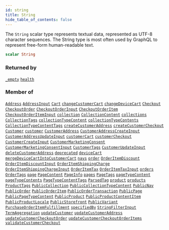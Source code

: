 ```yaml
---
id: string
title: String
hide_table_of_contents: false
---
```








The `String` scalar type represents textual data, represented as UTF-8 character sequences. The String type is most often used by GraphQL to represent free-form human-readable text.

```graphql
scalar String
```




### Returned by

[`_empty`](/demand/api/graphql-storefront/reference/queries/empty)  <Badge class="secondary" text="query"/><Bullet />[`health`](/demand/api/graphql-storefront/reference/queries/health)  <Badge class="secondary" text="query"/>

### Member of

[`Address`](/demand/api/graphql-storefront/reference/objects/address)  <Badge class="secondary" text="object"/><Bullet />[`AddressInput`](/demand/api/graphql-storefront/reference/inputs/address-input)  <Badge class="secondary" text="input"/><Bullet />[`Cart`](/demand/api/graphql-storefront/reference/objects/cart)  <Badge class="secondary" text="object"/><Bullet />[`changeCustomerCart`](/demand/api/graphql-storefront/reference/mutations/change-customer-cart)  <Badge class="secondary" text="mutation"/><Bullet />[`changeDeviceCart`](/demand/api/graphql-storefront/reference/mutations/change-device-cart)  <Badge class="secondary" text="mutation"/><Bullet />[`Checkout`](/demand/api/graphql-storefront/reference/objects/checkout)  <Badge class="secondary" text="object"/><Bullet />[`CheckoutOrder`](/demand/api/graphql-storefront/reference/objects/checkout-order)  <Badge class="secondary" text="object"/><Bullet />[`CheckoutOrderInput`](/demand/api/graphql-storefront/reference/inputs/checkout-order-input)  <Badge class="secondary" text="input"/><Bullet />[`CheckoutOrderItem`](/demand/api/graphql-storefront/reference/objects/checkout-order-item)  <Badge class="secondary" text="object"/><Bullet />[`CheckoutOrderItemInput`](/demand/api/graphql-storefront/reference/inputs/checkout-order-item-input)  <Badge class="secondary" text="input"/><Bullet />[`collection`](/demand/api/graphql-storefront/reference/queries/collection)  <Badge class="secondary" text="query"/><Bullet />[`CollectionContent`](/demand/api/graphql-storefront/reference/objects/collection-content)  <Badge class="secondary" text="object"/><Bullet />[`collections`](/demand/api/graphql-storefront/reference/queries/collections)  <Badge class="secondary" text="query"/><Bullet />[`CollectionTags`](/demand/api/graphql-storefront/reference/objects/collection-tags)  <Badge class="secondary" text="object"/><Bullet />[`collectionTypeContent`](/demand/api/graphql-storefront/reference/queries/collection-type-content)  <Badge class="secondary" text="query"/><Bullet />[`collectionTypeContents`](/demand/api/graphql-storefront/reference/queries/collection-type-contents)  <Badge class="secondary" text="query"/><Bullet />[`CollectionTypeContentTags`](/demand/api/graphql-storefront/reference/objects/collection-type-content-tags)  <Badge class="secondary" text="object"/><Bullet />[`createCustomerAddress`](/demand/api/graphql-storefront/reference/mutations/create-customer-address)  <Badge class="secondary" text="mutation"/><Bullet />[`createCustomerCheckout`](/demand/api/graphql-storefront/reference/mutations/create-customer-checkout)  <Badge class="secondary" text="mutation"/><Bullet />[`Customer`](/demand/api/graphql-storefront/reference/objects/customer)  <Badge class="secondary" text="object"/><Bullet />[`customer`](/demand/api/graphql-storefront/reference/queries/customer)  <Badge class="secondary" text="query"/><Bullet />[`CustomerAddress`](/demand/api/graphql-storefront/reference/objects/customer-address)  <Badge class="secondary" text="object"/><Bullet />[`CustomerAddressCreateInput`](/demand/api/graphql-storefront/reference/inputs/customer-address-create-input)  <Badge class="secondary" text="input"/><Bullet />[`CustomerAddressUpdateInput`](/demand/api/graphql-storefront/reference/inputs/customer-address-update-input)  <Badge class="secondary" text="input"/><Bullet />[`customerCart`](/demand/api/graphql-storefront/reference/queries/customer-cart)  <Badge class="secondary" text="query"/><Bullet />[`customerCheckout`](/demand/api/graphql-storefront/reference/queries/customer-checkout)  <Badge class="secondary" text="query"/><Bullet />[`CustomerCreateInput`](/demand/api/graphql-storefront/reference/inputs/customer-create-input)  <Badge class="secondary" text="input"/><Bullet />[`CustomerMarketingConsent`](/demand/api/graphql-storefront/reference/objects/customer-marketing-consent)  <Badge class="secondary" text="object"/><Bullet />[`CustomerMarketingConsentInput`](/demand/api/graphql-storefront/reference/inputs/customer-marketing-consent-input)  <Badge class="secondary" text="input"/><Bullet />[`CustomerTags`](/demand/api/graphql-storefront/reference/objects/customer-tags)  <Badge class="secondary" text="object"/><Bullet />[`CustomerUpdateInput`](/demand/api/graphql-storefront/reference/inputs/customer-update-input)  <Badge class="secondary" text="input"/><Bullet />[`deleteCustomerAddress`](/demand/api/graphql-storefront/reference/mutations/delete-customer-address)  <Badge class="secondary" text="mutation"/><Bullet />[`deprecated`](/demand/api/graphql-storefront/reference/directives/deprecated)  <Badge class="secondary" text="directive"/><Bullet />[`deviceCart`](/demand/api/graphql-storefront/reference/queries/device-cart)  <Badge class="secondary" text="query"/><Bullet />[`mergeDeviceCartIntoCustomerCart`](/demand/api/graphql-storefront/reference/mutations/merge-device-cart-into-customer-cart)  <Badge class="secondary" text="mutation"/><Bullet />[`navs`](/demand/api/graphql-storefront/reference/queries/navs)  <Badge class="secondary" text="query"/><Bullet />[`order`](/demand/api/graphql-storefront/reference/queries/order)  <Badge class="secondary" text="query"/><Bullet />[`OrderItemDiscount`](/demand/api/graphql-storefront/reference/objects/order-item-discount)  <Badge class="secondary" text="object"/><Bullet />[`OrderItemDiscountInput`](/demand/api/graphql-storefront/reference/inputs/order-item-discount-input)  <Badge class="secondary" text="input"/><Bullet />[`OrderItemShippingCharge`](/demand/api/graphql-storefront/reference/objects/order-item-shipping-charge)  <Badge class="secondary" text="object"/><Bullet />[`OrderItemShippingChargeInput`](/demand/api/graphql-storefront/reference/inputs/order-item-shipping-charge-input)  <Badge class="secondary" text="input"/><Bullet />[`OrderItemTax`](/demand/api/graphql-storefront/reference/objects/order-item-tax)  <Badge class="secondary" text="object"/><Bullet />[`OrderItemTaxInput`](/demand/api/graphql-storefront/reference/inputs/order-item-tax-input)  <Badge class="secondary" text="input"/><Bullet />[`orders`](/demand/api/graphql-storefront/reference/queries/orders)  <Badge class="secondary" text="query"/><Bullet />[`OrderTags`](/demand/api/graphql-storefront/reference/objects/order-tags)  <Badge class="secondary" text="object"/><Bullet />[`page`](/demand/api/graphql-storefront/reference/queries/page)  <Badge class="secondary" text="query"/><Bullet />[`PageContent`](/demand/api/graphql-storefront/reference/objects/page-content)  <Badge class="secondary" text="object"/><Bullet />[`PageInfo`](/demand/api/graphql-storefront/reference/objects/page-info)  <Badge class="secondary" text="object"/><Bullet />[`pages`](/demand/api/graphql-storefront/reference/queries/pages)  <Badge class="secondary" text="query"/><Bullet />[`PageTags`](/demand/api/graphql-storefront/reference/objects/page-tags)  <Badge class="secondary" text="object"/><Bullet />[`pageTypeContent`](/demand/api/graphql-storefront/reference/queries/page-type-content)  <Badge class="secondary" text="query"/><Bullet />[`pageTypeContents`](/demand/api/graphql-storefront/reference/queries/page-type-contents)  <Badge class="secondary" text="query"/><Bullet />[`PageTypeContentTags`](/demand/api/graphql-storefront/reference/objects/page-type-content-tags)  <Badge class="secondary" text="object"/><Bullet />[`ParsedTag`](/demand/api/graphql-storefront/reference/objects/parsed-tag)  <Badge class="secondary" text="object"/><Bullet />[`product`](/demand/api/graphql-storefront/reference/queries/product)  <Badge class="secondary" text="query"/><Bullet />[`products`](/demand/api/graphql-storefront/reference/queries/products)  <Badge class="secondary" text="query"/><Bullet />[`ProductTags`](/demand/api/graphql-storefront/reference/objects/product-tags)  <Badge class="secondary" text="object"/><Bullet />[`PublicCollection`](/demand/api/graphql-storefront/reference/objects/public-collection)  <Badge class="secondary" text="object"/><Bullet />[`PublicCollectionTypeContent`](/demand/api/graphql-storefront/reference/objects/public-collection-type-content)  <Badge class="secondary" text="object"/><Bullet />[`PublicNav`](/demand/api/graphql-storefront/reference/objects/public-nav)  <Badge class="secondary" text="object"/><Bullet />[`PublicOrder`](/demand/api/graphql-storefront/reference/objects/public-order)  <Badge class="secondary" text="object"/><Bullet />[`PublicOrderItem`](/demand/api/graphql-storefront/reference/objects/public-order-item)  <Badge class="secondary" text="object"/><Bullet />[`PublicOrderTransaction`](/demand/api/graphql-storefront/reference/objects/public-order-transaction)  <Badge class="secondary" text="object"/><Bullet />[`PublicPage`](/demand/api/graphql-storefront/reference/objects/public-page)  <Badge class="secondary" text="object"/><Bullet />[`PublicPageTypeContent`](/demand/api/graphql-storefront/reference/objects/public-page-type-content)  <Badge class="secondary" text="object"/><Bullet />[`PublicProduct`](/demand/api/graphql-storefront/reference/objects/public-product)  <Badge class="secondary" text="object"/><Bullet />[`PublicProductContentItem`](/demand/api/graphql-storefront/reference/objects/public-product-content-item)  <Badge class="secondary" text="object"/><Bullet />[`PublicProductLocale`](/demand/api/graphql-storefront/reference/objects/public-product-locale)  <Badge class="secondary" text="object"/><Bullet />[`PublicStorefront`](/demand/api/graphql-storefront/reference/objects/public-storefront)  <Badge class="secondary" text="object"/><Bullet />[`PublicVariant`](/demand/api/graphql-storefront/reference/objects/public-variant)  <Badge class="secondary" text="object"/><Bullet />[`PurchaseOrderItemFulfillment`](/demand/api/graphql-storefront/reference/objects/purchase-order-item-fulfillment)  <Badge class="secondary" text="object"/><Bullet />[`specifiedBy`](/demand/api/graphql-storefront/reference/directives/specified-by)  <Badge class="secondary" text="directive"/><Bullet />[`StringFilterInput`](/demand/api/graphql-storefront/reference/inputs/string-filter-input)  <Badge class="secondary" text="input"/><Bullet />[`TermAggregation`](/demand/api/graphql-storefront/reference/objects/term-aggregation)  <Badge class="secondary" text="object"/><Bullet />[`updateCustomer`](/demand/api/graphql-storefront/reference/mutations/update-customer)  <Badge class="secondary" text="mutation"/><Bullet />[`updateCustomerAddress`](/demand/api/graphql-storefront/reference/mutations/update-customer-address)  <Badge class="secondary" text="mutation"/><Bullet />[`updateCustomerCheckoutOrder`](/demand/api/graphql-storefront/reference/mutations/update-customer-checkout-order)  <Badge class="secondary" text="mutation"/><Bullet />[`updateCustomerCheckoutOrderItems`](/demand/api/graphql-storefront/reference/mutations/update-customer-checkout-order-items)  <Badge class="secondary" text="mutation"/><Bullet />[`validateCustomerCheckout`](/demand/api/graphql-storefront/reference/mutations/validate-customer-checkout)  <Badge class="secondary" text="mutation"/>



